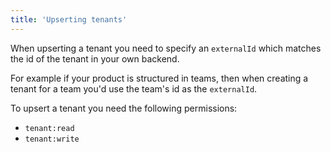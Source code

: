 ```yaml
---
title: 'Upserting tenants'
---
```


When upserting a tenant you need to specify an `externalId` which matches the id of the tenant in your own backend. 

For example if your product is structured in teams, then when creating a tenant for a team you'd use the team's id as the `externalId`.

To upsert a tenant you need the following permissions:

- `tenant:read`
- `tenant:write`

<Tabs>
  <Tab title="Typescript SDK">
    <Snippet file="typescript-sdk/upsert-tenant.mdx" />
  </Tab>
  <Tab title="GraphQL">
    <Snippet file="graphql/upsert-tenant.mdx" />
  </Tab>
</Tabs>